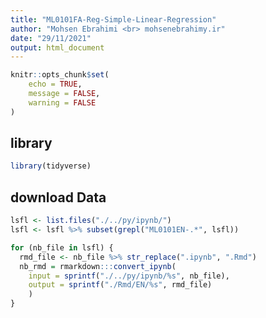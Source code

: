 ```yaml
---
title: "ML0101FA-Reg-Simple-Linear-Regression"
author: "Mohsen Ebrahimi <br> mohsenebrahimy.ir"
date: "29/11/2021"
output: html_document
---
```


```r
knitr::opts_chunk$set(
	echo = TRUE,
	message = FALSE,
	warning = FALSE
)
```

## library

```r
library(tidyverse)
```

## download Data


```r
lsfl <- list.files("./../py/ipynb/")
lsfl <- lsfl %>% subset(grepl("ML0101EN-.*", lsfl))

for (nb_file in lsfl) {
  rmd_file <- nb_file %>% str_replace(".ipynb", ".Rmd")
  nb_rmd = rmarkdown:::convert_ipynb(
    input = sprintf("./../py/ipynb/%s", nb_file),
    output = sprintf("./Rmd/EN/%s", rmd_file)
    )
}
```

